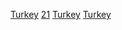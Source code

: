 {{Portal|土耳其}}
{{CatRel|20世紀土耳其}}
{{Commons category|Turkey in the 21st century}}

[[Category:21世紀各國|Turkey]]
[[Category:各世纪土耳其|21]]
[[Category:21世紀歐洲|Turkey]]
[[Category:21世紀亞洲|Turkey]]
